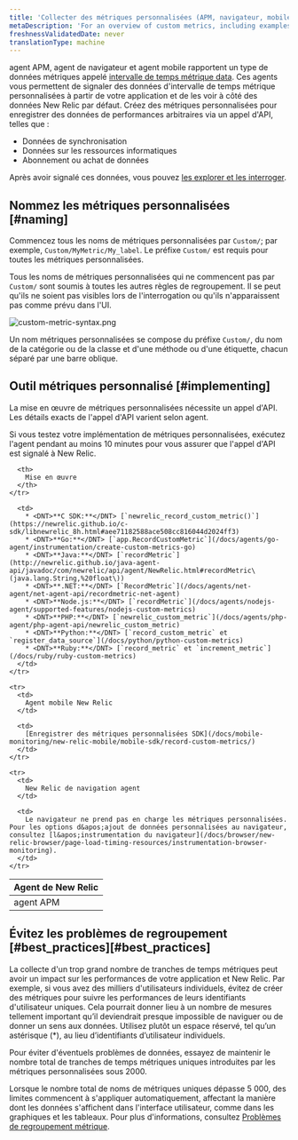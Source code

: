 ```yaml
---
title: 'Collecter des métriques personnalisées (APM, navigateur, mobile)'
metaDescription: 'For an overview of custom metrics, including examples, best practices, and a quick reference by New Relic agent, start here.'
freshnessValidatedDate: never
translationType: machine
---
```


agent APM, agent de navigateur et agent mobile rapportent un type de données métriques appelé [intervalle de temps métrique data](/docs/using-new-relic/data/understand-data/new-relic-data-types#timeslice-data). Ces agents vous permettent de signaler des données d&apos;intervalle de temps métrique personnalisées à partir de votre application et de les voir à côté des données New Relic par défaut. Créez des métriques personnalisées pour enregistrer des données de performances arbitraires via un appel d&apos;API, telles que :

* Données de synchronisation
* Données sur les ressources informatiques
* Abonnement ou achat de données

Après avoir signalé ces données, vous pouvez [les explorer et les interroger](/docs/query-your-data/nrql-new-relic-query-language/nrql-query-tutorials/query-apm-metric-timeslice-data-nrql).

## Nommez les métriques personnalisées [#naming]

Commencez tous les noms de métriques personnalisées par `Custom/`; par exemple, `Custom/MyMetric/My_label`. Le préfixe `Custom/` est requis pour toutes les métriques personnalisées.

Tous les noms de métriques personnalisées qui ne commencent pas par `Custom/` sont soumis à toutes les autres règles de regroupement. Il se peut qu&apos;ils ne soient pas visibles lors de l&apos;interrogation ou qu&apos;ils n&apos;apparaissent pas comme prévu dans l&apos;UI.

<img title="custom-metric-syntax.png" alt="custom-metric-syntax.png" src="/images/apm_diagram_custom-metric-syntax.webp" />

Un nom métriques personnalisées se compose du préfixe `Custom/`, du nom de la catégorie ou de la classe et d&apos;une méthode ou d&apos;une étiquette, chacun séparé par une barre oblique.

## Outil métriques personnalisé [#implementing]

La mise en œuvre de métriques personnalisées nécessite un appel d&apos;API. Les détails exacts de l&apos;appel d&apos;API varient selon agent.

<Callout variant="tip">
  Si vous testez votre implémentation de métriques personnalisées, exécutez l&apos;agent pendant au moins 10 minutes pour vous assurer que l&apos;appel d&apos;API est signalé à New Relic.
</Callout>

<table>
  <thead>
    <tr>
      <th style={{ width: "200px" }}>
        Agent de New Relic
      </th>

      <th>
        Mise en œuvre
      </th>
    </tr>
  </thead>

  <tbody>
    <tr>
      <td>
        agent APM
      </td>

      <td>
        * <DNT>**C SDK:**</DNT> [`newrelic_record_custom_metric()`](https://newrelic.github.io/c-sdk/libnewrelic_8h.html#aee71182588ace508cc816044d2024ff3)
        * <DNT>**Go:**</DNT> [`app.RecordCustomMetric`](/docs/agents/go-agent/instrumentation/create-custom-metrics-go)
        * <DNT>**Java:**</DNT> [`recordMetric`](http://newrelic.github.io/java-agent-api/javadoc/com/newrelic/api/agent/NewRelic.html#recordMetric\(java.lang.String,%20float\))
        * <DNT>**.NET:**</DNT> [`RecordMetric`](/docs/agents/net-agent/net-agent-api/recordmetric-net-agent)
        * <DNT>**Node.js:**</DNT> [`recordMetric`](/docs/agents/nodejs-agent/supported-features/nodejs-custom-metrics)
        * <DNT>**PHP:**</DNT> [`newrelic_custom_metric`](/docs/agents/php-agent/php-agent-api/newrelic_custom_metric)
        * <DNT>**Python:**</DNT> [`record_custom_metric` et `register_data_source`](/docs/python/python-custom-metrics)
        * <DNT>**Ruby:**</DNT> [`record_metric` et `increment_metric`](/docs/ruby/ruby-custom-metrics)
      </td>
    </tr>

    <tr>
      <td>
        Agent mobile New Relic
      </td>

      <td>
        [Enregistrer des métriques personnalisées SDK](/docs/mobile-monitoring/new-relic-mobile/mobile-sdk/record-custom-metrics/)
      </td>
    </tr>

    <tr>
      <td>
        New Relic de navigation agent
      </td>

      <td>
        Le navigateur ne prend pas en charge les métriques personnalisées. Pour les options d&apos;ajout de données personnalisées au navigateur, consultez [l&apos;instrumentation du navigateur](/docs/browser/new-relic-browser/page-load-timing-resources/instrumentation-browser-monitoring).
      </td>
    </tr>
  </tbody>
</table>

## Évitez les problèmes de regroupement [#best\_practices][#best_practices]

La collecte d&apos;un trop grand nombre de tranches de temps métriques peut avoir un impact sur les performances de votre application et New Relic. Par exemple, si vous avez des milliers d&apos;utilisateurs individuels, évitez de créer des métriques pour suivre les performances de leurs identifiants d&apos;utilisateur uniques. Cela pourrait donner lieu à un nombre de mesures tellement important qu’il deviendrait presque impossible de naviguer ou de donner un sens aux données. Utilisez plutôt un espace réservé, tel qu’un astérisque (\*), au lieu d’identifiants d’utilisateur individuels.

<Callout variant="important">
  Pour éviter d&apos;éventuels problèmes de données, essayez de maintenir le nombre total de tranches de temps métriques uniques introduites par les métriques personnalisées sous 2000.
</Callout>

Lorsque le nombre total de noms de métriques uniques dépasse 5 000, des limites commencent à s&apos;appliquer automatiquement, affectant la manière dont les données s&apos;affichent dans l&apos;interface utilisateur, comme dans les graphiques et les tableaux. Pour plus d&apos;informations, consultez [Problèmes de regroupement métrique](/docs/features/metric-grouping-issues).